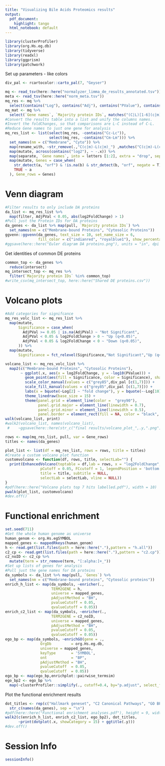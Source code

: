 ```yaml
---
title: "Visualizing Bile Acids Proteomics results"
output:
  pdf_document: 
    highlight: tango
  html_notebook: default
---
```


```r
library(clusterProfiler)
library(org.Hs.eg.db)
library(tidyverse)
library(readxl)
library(ggprism)
library(patchwork)
```

Set up parameters - like colors 
```r
div_pal <- rcartocolor::carto_pal(7, "Geyser")
```


```r
mq <- read_tsv(here::here("normalyzer_limma_de_results_annotated.tsv"))
meta <- read_tsv(here::here("norm_meta.tsv"))
mq_res <- mq %>% 
  select(contains("Log"), contains("Adj"), contains("PValue"), contains("Majority"), contains("Gene"))
mq_mat <- mq %>% 
  select(`Gene names`, `Majority protein IDs`, matches("(C|L)[1-6](c|m)"))
#Convert the results table into a list and unify the columns names. 
#Invert the foldChanges, so that comparisons are L-C instead of C-L.
#Reduce Gene names to just one gene for analysis
mq_res_list <- list(select(mq_res, -contains("Cc-Lc")),
                    select(mq_res, -contains("Cm-Lm"))) %>% 
  set_names(nm = c("Membrane", "Cyto")) %>% 
  map(rename_with, ~str_remove(.,"C(c|m)-L(c|m)_") ,matches("C(c|m)-L(c|m)_")) %>% 
  map(mutate, across(contains("log2"), ~ -.x)) %>% 
  map(separate, `Gene names`, into = letters [1:2], extra = "drop", sep = ";") %>% 
  map(mutate, Genes = case_when(
    str_detect(a, "orf") & !is.na(b) & str_detect(b, "orf", negate = T) ~ b,
    TRUE ~ a
  ), Gene_rows = Genes) 
```
# Venn diagram

```r
#Filter results to only include DA proteins
da_list <- mq_res_list %>% 
  map(filter, AdjPVal < 0.05, abs(log2FoldChange) > 1)
#Pull just the Protein IDs for DA proteins
da_genes <- da_list %>% map(pull, `Majority protein IDs`) %>% 
  set_names(nm = c("Membrane-bound Proteins", "Cytosolic Proteins"))
ggvenn::ggvenn(da_genes, text_size = 10, set_name_size = 6,
               fill_color = c("indianred", "royalblue1"), show_percentage = F)
#ggsave(here::here("Euler diagram DA proteins.png"), units = "in", dpi = 720, width = 8, height = 6)
```
Get identities of common DE proteins
```r
common_top <- da_genes %>% 
  reduce(intersect)
mq_intersect_top <- mq_res %>% 
  filter(`Majority protein IDs` %in% common_top) 
#write_csv(mq_intersect_top, here::here("Shared DE proteins.csv"))
```


# Volcano plots
```r
#Add categories for signifcance
mq_res_volc_list <- mq_res_list %>% 
  map(mutate, 
      Significance = case_when(
        AdjPVal >= 0.05 | is.na(AdjPVal) ~ "Not Significant",
        AdjPVal < 0.05 & log2FoldChange > 0 ~ "Up (q<0.05)",
        AdjPVal < 0.05 & log2FoldChange < 0 ~ "Down (q<0.05)",
      )) %>% 
  map(mutate, 
      Significance = fct_relevel(Significance,"Not Significant","Up (q<0.05)","Down (q<0.05)"))

volcano_list <- mq_res_volc_list %>% 
  map2(c("Membrane-bound Proteins", "Cytosolic Proteins"), 
       ~ ggplot(.x, aes(x = log2FoldChange, y = -log10(PValue))) +
         geom_point(aes(fill = Significance, color = Significance), shape = 21, alpha = 0.5, size = 2.5) +
         scale_color_manual(values = c("grey85",div_pal [c(1,7)])) +
         scale_fill_manual(values = c("grey85",div_pal [c(1,7)])) + 
         labs(x = bquote(~Log[2] ~ "fold change"), y = bquote(~-Log[10] ~ italic(P)), title = .y) +
         theme_linedraw(base_size = 15) +
         theme(panel.grid = element_line(color =  "grey90"),
               panel.grid.major = element_line(linewidth = 0.7),
               panel.grid.minor = element_line(linewidth = 0.5),
               panel.border = element_rect(fill = NA, color = "black", linewidth = 0.9)))
walk(volcano_list, print)
#walk2(volcano_list, names(volcano_list), 
 #    ~ggsave(here::here(str_c("final results/volcano_plot_",.y,".png")), plot = .x, width = 8, height = 6.66, dpi = 1080))
```


```r
rows <- map(mq_res_list, pull, var = Gene_rows)
titles <- names(da_genes)

plot_list <- list(df = mq_res_list, rows = rows, title = titles)
#Create a custom volcano plot function
customvolcano <- function(df, rows, title, selectLab="") {
  print(EnhancedVolcano(toptable = df,lab = rows, x = "log2FoldChange", y = "AdjPVal",
                pCutoff = 0.05, FCcutoff = 1, legendPosition = 'bottom', 
                title = title, subtitle = NULL,
                selectLab = selectLab, vline = NULL))
}
#pdf(here::here("Volcano plots top 7 hits labelled.pdf"), width = 10)
pwalk(plot_list, customvolcano)
#dev.off()
```
# Functional enrichment
```r
set.seed(711)
#Get the whole human genome as universe
human_genom <- org.Hs.egSYMBOL
mapped_genes <- mappedRkeys(human_genom)
h <- read.gmt(list.files(path = here::here("."),pattern = "h.all"))
c2_cp <- read.gmt(list.files(path = here::here("."),pattern = "c2.cp"))  
c2_noID <- c2_cp %>% 
  mutate(term = str_remove(term, "[:alpha:]+_"))
#Set up lists of genes for analysis
#Pull just the gene names for DA proteins
da_symbols <- da_list %>% map(pull, `Genes`) %>% 
  set_names(nm = c("Membrane-bound proteins", "Cytosolic proteins"))
enrich_h_list <- map(da_symbols, ~enricher(.,
                     TERM2GENE = h,
                     universe = mapped_genes,
                     pAdjustMethod = "BH",
                     pvalueCutoff = 0.05,
                     qvalueCutoff = 0.05))
enrich_c2_list <- map(da_symbols, ~enricher(.,
                     TERM2GENE = c2_noID,
                     universe = mapped_genes,
                     pAdjustMethod = "BH",
                     pvalueCutoff = 0.05,
                     qvalueCutoff = 0.05))
ego_bp <- map(da_symbols, ~enrichGO(gene = .,
                OrgDb         = org.Hs.eg.db,
                universe = mapped_genes,
                keyType       = 'SYMBOL',
                ont           = "BP",
                pAdjustMethod = "BH",
                pvalueCutoff  = 0.05,
                qvalueCutoff  = 0.05))
ego_bp <- map(ego_bp,enrichplot::pairwise_termsim)
ego_bp2 <- ego_bp %>% 
  map(~clusterProfiler::simplify(., cutoff=0.4, by="p.adjust", select_fun=min))
```

Plot the functional enrichment results

```r
dot_titles <- rep(c("Hallmark geneset", "C2 Canonical Pathways", "GO BP"), each = 2) %>% 
  str_c(names(da_genes), sep = "\n")
#pdf(here::here("Functional enrichment analyses.pdf"), height = 9, width = 7)
walk2(c(enrich_h_list, enrich_c2_list, ego_bp2), dot_titles, 
      ~print(dotplot(.x, showCategory = 15) + ggtitle(.y)))
#dev.off()
```
# Session Info
```r
sessionInfo()
```


